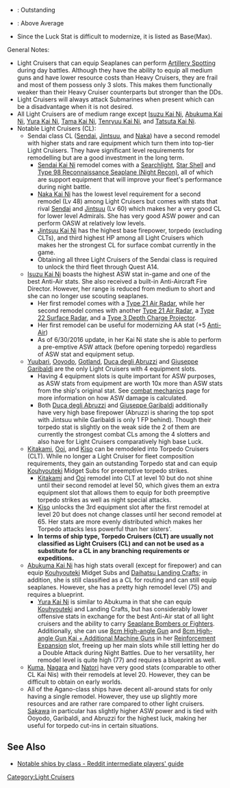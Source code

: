 {{For|a sortable table|/Sortable}}

*{{color|lime|Green}}: Outstanding
*{{color|gold|Yellow}}: Above Average

*Since the Luck Stat is difficult to modernize, it is listed as Base(Max).

{{EliteShipsKai
|Tenryuu/Kai
|Tatsuta/Kai
|Tenryuu/Kai Ni
|Tatsuta/Kai Ni
|-
|Kitakami/
|Ooi/
|Kuma/Kai
|Tama/Kai
|Kiso/Kai
|Tama/Kai Ni
|#
|Nagara/Kai
|Isuzu/Kai
|Natori/Kai
|Yura/Kai
|Kinu/Kai
|Abukuma/Kai
|Isuzu/Kai Ni
|Yura/Kai Ni
|Kinu/Kai Ni
|Abukuma/Kai Ni
|#
|Sendai/Kai
|Jintsuu/Kai
|Naka/Kai
|Sendai/Kai Ni
|Jintsuu/Kai Ni
|Naka/Kai Ni
|#
|Yuubari/Kai
|Yuubari/Kai Ni
|Yuubari/Kai Ni Toku
|Yuubari/Kai Ni D
|-
|Agano/Kai
|Noshiro/Kai
|Yahagi/Kai
|Sakawa/Kai
|-
|Ooyodo/Kai
|#
|Duca degli Abruzzi/Kai
|Giuseppe Garibaldi/Kai
|-
|Atlanta/Kai
|-
|Gotland/Kai
|Gotland/Andra
|-
|De Ruyter/Kai
|-
|Perth/Kai
|-
|Helena/Kai
|#
|!subclasses
|#
|Kitakami/Kai
|Ooi/Kai
|Kitakami/Kai Ni
|Ooi/Kai Ni
|Kiso/Kai Ni
|Katori/Kai
|Kashima/Kai

|Tenryuu/Kai_notes = Cannot perform [[Artillery Spotting]]
|Tatsuta/Kai_notes = Cannot perform [[Artillery Spotting]]
|Tenryuu/Kai Ni_notes = Second remodel.<br> Can equip [[Ka Type Observation Autogyro|Autogyros]] & [[Type 96 150cm Searchlight]].<br> Cannot equip [[:Category:Large Radars|Large Radars]], [[:Category:Reconnaissance Seaplanes|Reconnaissance Seaplanes]] and [[:Category:Secondary Guns|Secondary Guns]].
|Tatsuta/Kai Ni_notes = Second remodel.<br> Can equip [[Ka Type Observation Autogyro|Autogyros]], [[:Category:Landing Craft|Daihatsu]] & [[Special Type 2 Amphibious Tank|Type 2 Amphibious Tank]].<br> Can always preform [[Partials/Opening ASW|OASW]].<br> Cannot equip [[:Category:Large Radars|Large Radars]], [[:Category:Reconnaissance Seaplanes|Reconnaissance Seaplanes]] and [[:Category:Secondary Guns|Secondary Guns]].

|Kitakami/_notes = Remodels into Torpedo Cruiser. Cannot perform [[Artillery Spotting]].
|Ooi/_notes = Remodels into Torpedo Cruiser. Cannot perform [[Artillery Spotting]].
|Kiso/Kai_notes = Remodels into Torpedo Cruiser
|Tama/Kai Ni_notes = Second remodel.<br> Can equip [[List of Seaplanes by stats|all Seaplanes]], [[:Category:Landing Craft|Daihatsu]], [[Special Type 2 Amphibious Tank|Type 2 Amphibious Tank]], [[List of Anti-Torpedo Bulges by stats|Extra Armor (medium)]] & [[:Category:Aviation_Personnel|Aviation Personnel]].

|Isuzu/Kai Ni_notes = Second remodel. Short range. Unique AACI.<br> Can always preform [[Partials/Opening ASW|OASW]].<br> Cannot perform [[Artillery Spotting]]. 
|Yura/Kai Ni_notes = Second remodel. Requires [[Blueprint]]. Short range.<br> [[List of Seaplanes by stats|all Seaplanes]], [[Skilled Carrier-based Aircraft Maintenance Personnel|SCAMP]], [[:Category:Landing Craft|Daihatsu]], [[Special Type 2 Amphibious Tank|Type 2 Amphibious Tank]] & [[Kouhyouteki]].
|Kinu/Kai Ni_notes = Second remodel. Requires [[Blueprint]]. Short range. 2 [[Kinu#Notes|unique AACI]].<br> Grants [[Kinu#Notes|innate extra resources]]. Can equip [[:Category:Landing Craft|Daihatsu]] & [[Special Type 2 Amphibious Tank|Type 2 Amphibious Tank]].
|Abukuma/Kai Ni_notes = Second remodel. Requires [[Blueprint]]. Short range.<br> Can equip [[:Category:Landing Craft|Daihatsu]], [[Special Type 2 Amphibious Tank|Type 2 Amphibious Tank]] & [[Kouhyouteki]].

|Sendai/Kai Ni_notes = Second remodel
|Jintsuu/Kai Ni_notes = Second remodel
|Naka/Kai Ni_notes = Second remodel

|Yuubari/Kai_notes = 4 equipment slots. Cannot perform [[Artillery Spotting]].
|Yuubari/Kai Ni_notes = 5 equipment slots. Cannot perform [[Artillery Spotting]]. Cannot equip [[List of Seaplanes by stats|seaplanes]] or [[List of Secondary Guns by stats|secondary guns]]. Restrictions on slots 4 and 5. Special [[AACI]].
|Yuubari/Kai Ni Toku_notes = 5 equipment slots. Cannot perform [[Artillery Spotting]]. Cannot equip [[List of Seaplanes by stats|seaplanes]], [[List of Secondary Guns by stats|secondary guns]], or [[List of Radars by stats|large radar]]. Restrictions on slots 4 and 5. Can perform Opening Torpedo when equipped with [[List of Torpedoes by stats|minisubs]]. Slow, but can be increased to fast with a single [[Improved Kanhon Type Turbine]]. [[:Category:Landing Craft|Daihatsu]] & [[Special Type 2 Amphibious Tank|Type 2 Amphibious Tank]].
|Yuubari/Kai Ni D_notes = 5 equipment slots. Cannot perform Cannot perform [[Artillery Spotting]]. Cannot equip [[List of Seaplanes by stats|seaplanes]], [[List of Secondary Guns by stats|secondary guns]], or [[List of Radars by stats|large radar]]. Can equip [[List of Anti-Submarine Equipment by stats|large sonars]] and can perform [[Partials/Opening ASW|opening anti-sub]] regardless of {{ASW}} stat. Restrictions on slots 4 and 5.
|Agano/Kai_notes = Can equip [[List_of_Seaplanes_by_stats#Seaplane_Bombers|Seaplane Bombers]].
|Noshiro/Kai_notes = Can equip [[List_of_Seaplanes_by_stats#Seaplane_Bombers|Seaplane Bombers]].
|Yahagi/Kai_notes = Can equip [[List_of_Seaplanes_by_stats#Seaplane_Bombers|Seaplane Bombers]].
|Sakawa/Kai_notes = Can equip [[List_of_Seaplanes_by_stats#Seaplane_Bombers|Seaplane Bombers]].
|Ooyodo/Kai_notes = 4 equipment slots
|Duca degli Abruzzi/Kai_notes = 4 equipment slots
|Giuseppe Garibaldi/Kai_notes = 4 equipment slots
|Gotland/Kai_notes = 4 equipment slots.  Can equip [[List_of_Seaplanes_by_stats#Seaplane_Bombers|Seaplane Bombers]].
|Gotland/Andra_notes = 4 equipment slots.  Can equip [[List_of_Seaplanes_by_stats#Seaplane_Bombers|Seaplane Bombers]].
|Atlanta/Kai_notes = Can perform special [[AACI]] types.

|Isuzu/Kai Ni_notes_highlight = outstanding
|Yura/Kai Ni_notes_highlight = outstanding
|Kinu/Kai Ni_notes_highlight = outstanding
|Abukuma/Kai Ni_notes_highlight = outstanding
|Yuubari/Kai_notes_highlight = outstanding
|Ooyodo/Kai_notes_highlight = outstanding
|Giuseppe Garibaldi/Kai_notes_highlight = outstanding
|Gotland/Kai_notes_highlight = outstanding
|Atlanta/Kai_notes_highlight = outstanding

|Ooi/Kai_notes = Cannot perform [[Artillery Spotting]].
|Kitakami/Kai_notes = Cannot perform [[Artillery Spotting]].
|Kiso/Kai Ni_notes = Second remodel. Cannot perform [[Artillery Spotting]].
|Ooi/Kai Ni_notes = Second remodel. Cannot perform [[Artillery Spotting]].
|Kitakami/Kai Ni_notes = Second remodel. Cannot perform [[Artillery Spotting]].
|Katori/Kai_notes = 4 equipment slots
|Kashima/Kai_notes = 4 equipment slots

|Katori/Kai_notes_highlight = outstanding
|Kashima/Kai_notes_highlight = outstanding

|remodel_level_good = 20
|remodel_level_outstanding = 15
|remodel_level_operator = <
|firepower_good = 65
|firepower_outstanding = 68
|torpedo_good = 86
|torpedo_outstanding = 90
|night_battle = true
|night_battle_good = 149
|night_battle_outstanding = 157
|aa_good = 64
|aa_outstanding = 80
|asw_good = 80
|asw_outstanding = 90
|los_good = 57
|los_outstanding = 70
|hp_good = 44
|hp_outstanding = 49
|armor_good = 67
|armor_outstanding = 69
|evasion_good = 81
|evasion_outstanding = 83
|aircraft_good = 13
|aircraft_outstanding = 
|aircraft_slot_good = 4
|luck_good = 15
|luck_outstanding = 20
|luck_max_good = 70
|fuel_operator=<
|ammo_good = 30
|ammo_outstanding = 30
|ammo_operator = <
|reference_type = 3
|custom_row_subclasses_content = '''Light Cruiser Related Classes'''<br />CLT: Torpedo Cruiser<br />CT: Training Cruiser<br />(these '''are not''' counted as Light Cruisers for Expeditions and map branching but are here for comparison)<br />Highlights are relative to CLs above.}}
General Notes:
*Light Cruisers that can equip Seaplanes can perform [[Combat#Artillery_Spotting|Artillery Spotting]] during day battles. Although they have the ability to equip all medium guns and have lower resource costs than Heavy Cruisers, they are frail and most of them possess only 3 slots. This makes them functionally weaker than their Heavy Cruiser counterparts but stronger than the DDs.
*Light Cruisers will always attack Submarines when present which can be a disadvantage when it is not desired.
*All Light Cruisers are of medium range except [[Isuzu#Second_Upgrade|Isuzu Kai Ni]], [[Abukuma#Second_Upgrade|Abukuma Kai Ni]], [[Yura Kai Ni]], [[Tama Kai Ni]], [[Tenryuu Kai Ni]], and [[Tatsuta Kai Ni]].
* Notable Light Cruisers (CL):
** Sendai class CL ([[Sendai]], [[Jintsuu]], and [[Naka]]) have a second remodel with higher stats and rare equipment which turn them into top-tier Light Cruisers. They have significant level requirements for remodelling but are a good investment in the long term.
*** [[Sendai#Second_Upgrade|Sendai Kai Ni]] remodel comes with a [[Searchlight]], [[Star Shell]] and [[Type 98 Reconnaissance Seaplane (Night Recon)]], all of which are support equipment that will improve your fleet's performance during night battle.
*** [[Naka#Second_Upgrade|Naka Kai Ni]] has the lowest level requirement for a second remodel (Lv 48) among Light Cruisers but comes with stats that rival [[Sendai]] and [[Jintsuu]] (Lv 60) which makes her a very good CL for lower level Admirals. She has very good ASW power and can perform OASW at relatively low levels.
*** [[Jintsuu#Second_Upgrade|Jintsuu Kai Ni]] has the highest base firepower, torpedo (excluding CLTs), and third highest HP among all Light Cruisers which makes her the strongest CL for surface combat currently in the game.
*** Obtaining all three Light Cruisers of the Sendai class is required to unlock the third fleet through Quest A14.
** [[Isuzu Kai Ni]] boasts the highest ASW stat in-game and one of the best Anti-Air stats. She also received a built-in Anti-Aircraft Fire Director. However, her range is reduced from medium to short and she can no longer use scouting seaplanes.
*** Her first remodel comes with a [[Type 21 Air Radar]], while her second remodel comes with another [[Type 21 Air Radar]], a [[Type 22 Surface Radar]], and a [[Type 3 Depth Charge Projector]].
*** Her first remodel can be useful for modernizing AA stat (+5 [[file:icon_AA.png|Anti-Air]])
*** As of 6/30/2016 update, in her Kai Ni state she is able to perform a pre-emptive ASW attack (before opening torpedo) regardless of ASW stat and equipment setup.
** [[Yuubari]], [[Ooyodo]], [[Gotland]], [[Duca degli Abruzzi]] and [[Giuseppe Garibaldi]] are the only Light Cruisers with 4 equipment slots.
*** Having 4 equipment slots is quite important for ASW purposes, as ASW stats from equipment are worth 10x more than ASW stats from the ship's original stat. See [[Combat#Damage Calculations|combat mechanics]] page for more information on how ASW damage is calculated.
***Both [[Duca degli Abruzzi]] and [[Giuseppe Garibaldi]] additionally have very high base firepower (Abruzzi is sharing the top spot with Jintsuu while Garibaldi is only 1 FP behind). Though their torpedo stat is slightly on the weak side the 2 of them are currently the strongest combat CLs among the 4 slotters and also have for Light Cruisers comparatively high base Luck.
** [[Kitakami]], [[Ooi]], and [[Kiso]] can be remodeled into Torpedo Cruisers (CLT). While no longer a Light Cruiser for fleet composition requirements, they gain an outstanding Torpedo stat and can equip [[Kouhyouteki]] Midget Subs for preemptive torpedo strikes.
*** [[Kitakami]] and [[Ooi]] remodel into CLT at level 10 but do not shine until their second remodel at level 50, which gives them an extra equipment slot that allows them to equip for both preemptive torpedo strikes as well as night special attacks.
*** [[Kiso]] unlocks the 3rd equipment slot after the first remodel at level 20 but does not change classes until her second remodel at 65. Her stats are more evenly distributed which makes her Torpedo attacks less powerful than her sisters'.
*** '''In terms of ship type, Torpedo Cruisers (CLT) are usually not classified as Light Cruisers (CL) and can not be used as a substitute for a CL in any branching requirements or expeditions.'''
** [[Abukuma|Abukuma Kai Ni]] has high stats overall (except for firepower) and can equip [[Kouhyouteki]] Midget Subs and [[Daihatsu Landing Craft]]s; in addition, she is still classified as a CL for routing and can still equip seaplanes. However, she has a pretty high remodel level (75) and requires a blueprint.
*** [[Yura|Yura Kai Ni]] is similar to Abukuma in that she can equip [[Kouhyouteki]] and Landing Crafts, but has considerably lower offensive stats in exchange for the best Anti-Air stat of all light cruisers and the ability to carry [[Seaplane|Seaplane Bombers or Fighters]]. Additionally, she can use [[8cm High-angle Gun]] and [[8cm High-angle Gun Kai + Additional Machine Guns]] in her [[Reinforcement Expansion]] slot, freeing up her main slots while still letting her do a Double Attack during Night Battles. Due to her versatility, her remodel level is quite high (77) and requires a blueprint as well.
** [[Kuma]], [[Nagara]] and [[Natori]] have very good stats (comparable to other CL Kai Nis) with their remodels at level 20. However, they can be difficult to obtain on early worlds.
** All of the Agano-class ships have decent all-around stats for only having a single remodel. However, they use up slightly more resources and are rather rare compared to other light cruisers. [[Sakawa]] in particular has slightly higher ASW power and is tied with Ooyodo, Garibaldi, and Abruzzi for the highest luck, making her useful for torpedo cut-ins in certain situations.

{{Reflist}}

==See Also==
{{shiplist}}
* [https://www.reddit.com/r/kancolle/wiki/intermediate#wiki_notable_ships_by_class Notable ships by class - Reddit intermediate players' guide]
[[Category:Light Cruisers]]
